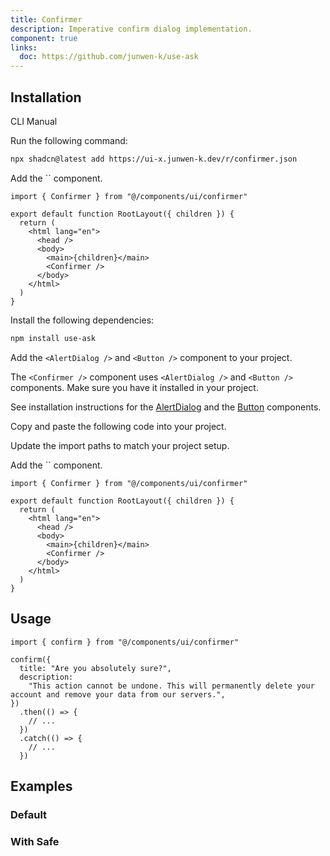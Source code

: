 ```yaml
---
title: Confirmer
description: Imperative confirm dialog implementation.
component: true
links:
  doc: https://github.com/junwen-k/use-ask
---
```


<ComponentPreview name="confirmer-demo" />

## Installation

<Tabs defaultValue="cli">

<TabsList>
  <TabsTrigger value="cli">CLI</TabsTrigger>
  <TabsTrigger value="manual">Manual</TabsTrigger>
</TabsList>
<TabsContent value="cli">

<Steps>

<Step>Run the following command:</Step>

```bash
npx shadcn@latest add https://ui-x.junwen-k.dev/r/confirmer.json
```

<Step>
  Add the `<Confirmer />` component.
</Step>

```tsx title="app/layout.tsx" {1,9}
import { Confirmer } from "@/components/ui/confirmer"

export default function RootLayout({ children }) {
  return (
    <html lang="en">
      <head />
      <body>
        <main>{children}</main>
        <Confirmer />
      </body>
    </html>
  )
}
```

</Steps>

</TabsContent>

<TabsContent value="manual">

<Steps>

<Step>Install the following dependencies:</Step>

```bash
npm install use-ask
```

<Step>

Add the `<AlertDialog />` and `<Button />` component to your project.

</Step>

The `<Confirmer />` component uses `<AlertDialog />` and `<Button />` components. Make sure you have it installed in your project.

See installation instructions for the [AlertDialog](/docs/components/alert-dialog#installation) and the [Button](/docs/components/button#installation) components.

<Step>Copy and paste the following code into your project.</Step>

<ComponentSource name="confirmer" />

<Step>Update the import paths to match your project setup.</Step>

<Step>
  Add the `<Confirmer />` component.
</Step>

```tsx title="app/layout.tsx" {1,9}
import { Confirmer } from "@/components/ui/confirmer"

export default function RootLayout({ children }) {
  return (
    <html lang="en">
      <head />
      <body>
        <main>{children}</main>
        <Confirmer />
      </body>
    </html>
  )
}
```

</Steps>

</TabsContent>

</Tabs>

## Usage

```tsx
import { confirm } from "@/components/ui/confirmer"
```

```tsx
confirm({
  title: "Are you absolutely sure?",
  description:
    "This action cannot be undone. This will permanently delete your account and remove your data from our servers.",
})
  .then(() => {
    // ...
  })
  .catch(() => {
    // ...
  })
```

## Examples

### Default

<ComponentPreview name="confirmer-demo" />

### With Safe

<ComponentPreview name="confirmer-safe" />

